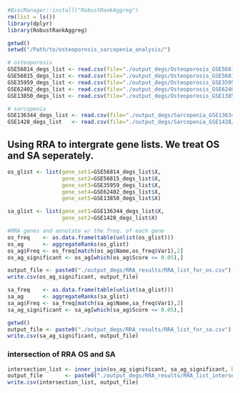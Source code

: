 ```r
#BiocManager::install("RobustRankAggreg")
rm(list = ls())
library(dplyr)
library(RobustRankAggreg)
```

```r
getwd()
setwd("/Path/to/osteoporosis_sarcopenia_analysis/")

# osteoporosis
GSE56814_degs_list <- read.csv(file="./output_degs/Osteoporosis_GSE56814/GSE56814_all_diff.csv")
GSE56815_degs_list <- read.csv(file="./output_degs/Osteoporosis_GSE56815/GSE56815_all_diff.csv")
GSE35959_degs_list <- read.csv(file="./output_degs/Osteoporosis_GSE35959/GSE35959_all_diff.csv")
GSE62402_degs_list <- read.csv(file="./output_degs/Osteoporosis_GSE62402/GSE62402_all_diff.csv")
GSE13850_degs_list <- read.csv(file="./output_degs/Osteoporosis_GSE13850/GSE13850_all_diff.csv")

# sarcopenia
GSE136344_degs_list <- read.csv(file="./output_degs/Sarcopenia_GSE136344/GSE136344_all_diff.csv")
GSE1428_degs_list   <- read.csv(file="./output_degs/Sarcopenia_GSE1428/GSE1428_all_diff.csv")
```

## Using RRA to intergrate gene lists. We treat OS and SA seperately.
```r
os_glist <- list(gene_set1=GSE56814_degs_list$X,
                 gene_set2=GSE56815_degs_list$X,
                 gene_set3=GSE35959_degs_list$X,
                 gene_set4=GSE62402_degs_list$X,
                 gene_set5=GSE13850_degs_list$X)

sa_glist <- list(gene_set1=GSE136344_degs_list$X,
                 gene_set2=GSE1428_degs_list$X)

```

```r
#RRA genes and annotate w/ the freq. of each gene
os_freq    <- as.data.frame(table(unlist(os_glist)))
os_ag      <- aggregateRanks(os_glist)
os_ag$Freq <- os_freq[match(os_ag$Name,os_freq$Var1),2]
os_ag_significant <- os_ag[which(os_ag$Score <= 0.05),]

output_file <- paste0("./output_degs/RRA_results/RRA_list_for_os.csv")
write.csv(os_ag_significant, output_file)

sa_freq    <- as.data.frame(table(unlist(sa_glist)))
sa_ag      <- aggregateRanks(sa_glist)
sa_ag$Freq <- sa_freq[match(sa_ag$Name,sa_freq$Var1),2]
sa_ag_significant <- sa_ag[which(sa_ag$Score <= 0.05),]

getwd()
output_file <- paste0("./output_degs/RRA_results/RRA_list_for_sa.csv")
write.csv(sa_ag_significant, output_file)
```

### intersection of RRA OS and SA
```r
intersection_list <- inner_join(os_ag_significant, sa_ag_significant, by = "Name")
output_file       <- paste0("./output_degs/RRA_results/RRA_list_intersection_os_sa.csv")
write.csv(intersection_list, output_file)
```
